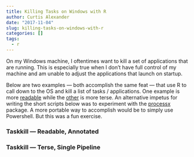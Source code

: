 ```yaml
---
title: Killing Tasks on Windows with R
author: Curtis Alexander
date: "2017-11-04"
slug: killing-tasks-on-windows-with-r
categories: []
tags:
  - r
---
```


On my Windows machine, I oftentimes want to kill a set of applications that are running.  This is especially true when I don't have full control of my machine and am unable to adjust the applications that launch on startup.

Below are two examples &mdash; both accomplish the same feat &mdash; that use R to call down to the OS and kill a list of tasks / applications.  One example is more [readable](#taskkill-readable-annotated) while the [other](#taskkill-terse-single-pipeline) is more terse.  An alternative impetus for writing the short scripts below was to experiment with the [processx](https://github.com/r-lib/processx) package.  A more portable way to accomplish would be to simply use Powershell.  But this was a fun exercise.


### Taskkill &mdash; Readable, Annotated

<script src="https://gist.github.com/curtisalexander/5d328078441eb767083793faf268b27c.js"></script>

### Taskkill &mdash; Terse, Single Pipeline

<script src="https://gist.github.com/curtisalexander/3d4f97fe7ef4564017d527c88830e852.js"></script>
